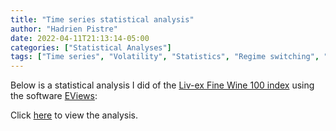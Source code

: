 ```yaml
---
title: "Time series statistical analysis"
author: "Hadrien Pistre"
date: 2022-04-11T21:13:14-05:00
categories: ["Statistical Analyses"]
tags: ["Time series", "Volatility", "Statistics", "Regime switching", "EViews"]
---
```


Below is a statistical analysis I did of the [Liv-ex Fine Wine 100 index](https://www.liv-ex.com/news-insights/indices/) using the software [EViews](https://www.eviews.com/home.html):

Click [here](https://www.hadrienpistre.com/time_series_liv_ex_benchmark.pdf) to view the analysis.


